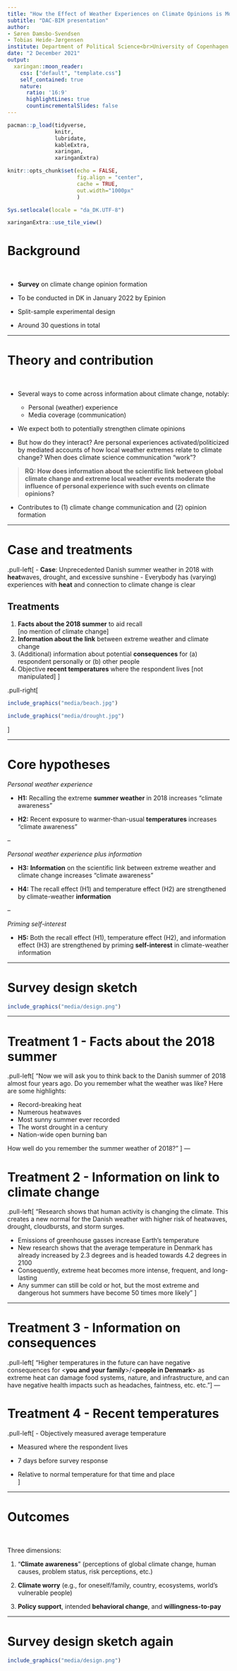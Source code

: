 ```yaml
---
title: "How the Effect of Weather Experiences on Climate Opinions is Moderated by Information on the Link between Weather Extremes and Climate Change"
subtitle: "DAC-BIM presentation"
author:
- Søren Damsbo-Svendsen
- Tobias Heide-Jørgensen
institute: Department of Political Science<br>University of Copenhagen
date: "2 December 2021"
output:
  xaringan::moon_reader:
    css: ["default", "template.css"]
    self_contained: true
    nature: 
      ratio: '16:9'
      highlightLines: true
      countincrementalSlides: false
---
```


```r

pacman::p_load(tidyverse, 
               knitr, 
               lubridate, 
               kableExtra,
               xaringan,
               xaringanExtra)

knitr::opts_chunk$set(echo = FALSE, 
                      fig.align = "center", 
                      cache = TRUE,
                      out.width="1000px"
                      )

Sys.setlocale(locale = "da_DK.UTF-8")

xaringanExtra::use_tile_view()

```

# Background

<br>

- **Survey** on climate change opinion formation

- To be conducted in DK in January 2022 by Epinion

- Split-sample experimental design

- Around 30 questions in total

---

# Theory and contribution

<br>

- Several ways to come across information about climate change, notably:

  - Personal (weather) experience 
  - Media coverage (communication)

- We expect both to potentially strengthen climate opinions

- But how do they interact? Are personal experiences activated/politicized by mediated accounts of how local weather extremes relate to climate change? When does climate science communication "work"?

> __RQ: How does information about the scientific link between global climate change and extreme local weather events moderate the influence of personal experience with such events on climate opinions?__  

- Contributes to (1) climate change communication and (2) opinion formation

---

# Case and treatments

.pull-left[
- **Case**: Unprecedented Danish summer weather in 2018 with **heat**waves, drought, and excessive sunshine
- Everybody has (varying) experiences with **heat** and connection to climate change is clear

## Treatments

1. **Facts about the 2018 summer** to aid recall<br>[no mention of climate change]
2. **Information about the link** between extreme weather and climate change
3. (Additional) information about potential **consequences** for (a) respondent personally or (b) other people
4. Objective **recent temperatures** where the respondent lives [not manipulated]
]

.pull-right[
```r
include_graphics("media/beach.jpg")
```
```r
include_graphics("media/drought.jpg")
```
]

---

# Core hypotheses

*Personal weather experience*

- **H1:** Recalling the extreme **summer weather** in 2018 increases "climate awareness"

- **H2:** Recent exposure to warmer-than-usual **temperatures** increases "climate awareness"

--

*Personal weather experience plus information*

- **H3:** **Information** on the scientific link between extreme weather and climate change increases "climate awareness"

- **H4:** The recall effect (H1) and temperature effect (H2) are strengthened by climate-weather **information**

--

*Priming self-interest*

- **H5:** Both the recall effect (H1), temperature effect (H2), and information effect (H3) are strengthened by priming **self-interest** in climate-weather information 

---

# Survey design sketch

```r
include_graphics("media/design.png")
```

---

# Treatment 1 - Facts about the 2018 summer

.pull-left[
"Now we will ask you to think back to the Danish summer of 2018 almost four years ago. Do you remember what the weather was like? Here are some highlights:

- Record-breaking heat
- Numerous heatwaves
- Most sunny summer ever recorded
- The worst drought in a century 
- Nation-wide open burning ban

How well do you remember the summer weather of 2018?"
]
---

# Treatment 2 - Information on link to climate change

.pull-left[
"Research shows that human activity is changing the climate. This creates a new normal for the Danish weather with higher risk of heatwaves, drought, cloudbursts, and storm surges.

- Emissions of greenhouse gasses increase Earth's temperature
- New research shows that the average temperature in Denmark has already increased by 2.3 degrees and is headed towards 4.2 degrees in 2100
- Consequently, extreme heat becomes more intense, frequent, and long-lasting
- Any summer can still be cold or hot, but the most extreme and dangerous hot summers have become 50 times more likely"
]

---

# Treatment 3 - Information on consequences

.pull-left[
"Higher temperatures in the future can have negative consequences for <**you and your family**>/<**people in Denmark**> as extreme heat can damage food systems, nature, and infrastructure, and can have negative health impacts such as headaches, faintness, etc. etc."
]
---

# Treatment 4 - Recent temperatures

.pull-left[
- Objectively measured average temperature

- Measured where the respondent lives 

- 7 days before survey response

- Relative to normal temperature for that time and place  
]

---

# Outcomes

<br>

Three dimensions: 

1. "**Climate awareness**" (perceptions of global climate change, human causes, problem status, risk perceptions, etc.)

2. **Climate worry** (e.g., for oneself/family, country, ecosystems, world's vulnerable people)

3. **Policy support**, intended **behavioral change**, and **willingness-to-pay**

---

# Survey design sketch again

```r
include_graphics("media/design.png")
```
